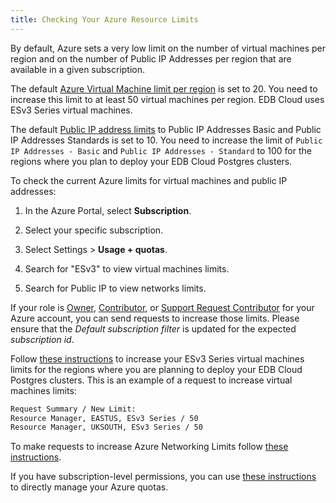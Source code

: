 ```yaml
---
title: Checking Your Azure Resource Limits
---
```


By default, Azure sets a very low limit on the number of virtual machines per region and on the number of Public IP Addresses per region that are available in a given subscription. 

The default [Azure Virtual Machine  limit per region](https://docs.microsoft.com/en-us/azure/azure-resource-manager/management/azure-subscription-service-limits#virtual-machines-limits---azure-resource-manager) is set to 20. You need to increase this limit to at least 50 virtual machines per region. EDB Cloud uses ESv3 Series virtual machines. 

The default [Public IP address limits](https://docs.microsoft.com/en-us/azure/azure-resource-manager/management/azure-subscription-service-limits#publicip-address) to Public IP Addresses Basic and Public IP Addresses Standards is set to 10. You need to increase the limit of `Public IP Addresses - Basic` and `Public IP Addresses - Standard` to 100 for the regions where you plan to deploy your EDB Cloud Postgres clusters.

To check the current Azure limits for virtual machines and public IP addresses:

1. In the Azure Portal, select **Subscription**.

1. Select your specific subscription.
2. Select Settings > **Usage + quotas**.
1. Search for "ESv3" to view virtual machines limits.
1. Search for Public IP to view networks limits.


If your role is [Owner](https://docs.microsoft.com/en-us/azure/role-based-access-control/built-in-roles#owner), [Contributor](https://docs.microsoft.com/en-us/azure/role-based-access-control/built-in-roles#contributor), or [Support Request Contributor](https://docs.microsoft.com/en-us/azure/role-based-access-control/built-in-roles#support-request-contributor) for your Azure account, you can send requests to increase those limits. Please ensure that the *Default subscription filter* is updated for the expected *subscription id*.

Follow [these instructions](https://docs.microsoft.com/en-us/azure/azure-portal/supportability/per-vm-quota-requests#request-a-standard-quota-increase-from-help--support) to increase your ESv3 Series virtual machines limits for the regions where you are planning to deploy your EDB Cloud Postgres clusters. This is an example of a request to increase virtual machines limits:

```sh
Request Summary / New Limit:
Resource Manager, EASTUS, ESv3 Series / 50
Resource Manager, UKSOUTH, ESv3 Series / 50
```

To make requests to increase Azure Networking Limits follow [these instructions](https://docs.microsoft.com/en-us/azure/azure-portal/supportability/networking-quota-requests#request-networking-quota-increase-at-subscription-level-using-help--support).

If you have subscription-level permissions, you can use [these instructions](https://docs.microsoft.com/en-us/azure/machine-learning/how-to-manage-quotas) to directly manage your Azure quotas.
